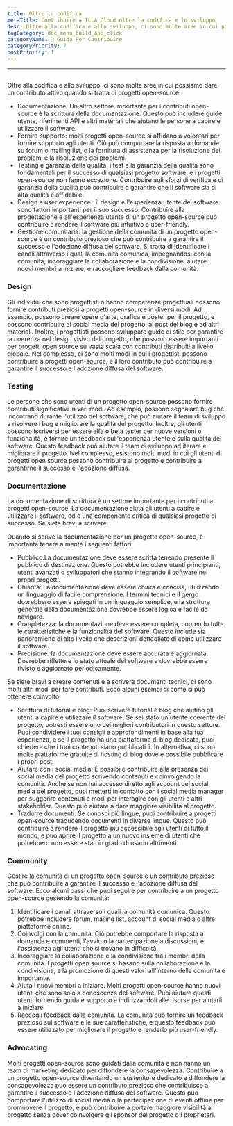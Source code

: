 ```yaml
---
title: Oltre la codifica
metaTitle: Contribuire a ILLA Cloud oltre la codifica e lo sviluppo
desc: Oltre alla codifica e allo sviluppo, ci sono molte aree in cui possiamo apportare contributi attivi a ILLA Cloud
tagCategory: doc_menu_build_app_click
categoryName: 📎 Guida Per Contribuire
categoryPriority: 7
postPriority: 1
---
```


* * *

## <h2 hidden>Oltre la codifica</h2>

Oltre alla codifica e allo sviluppo, ci sono molte aree in cui possiamo dare un contributo attivo quando si tratta di progetti open-source:

-   Documentazione: Un altro settore importante per i contributi open-source è la scrittura della documentazione. Questo può includere guide utente, riferimenti API e altri materiali che aiutano le persone a capire e utilizzare il software.
-   Fornire supporto: molti progetti open-source si affidano a volontari per fornire supporto agli utenti. Ciò può comportare la risposta a domande su forum o mailing list, o la fornitura di assistenza per la risoluzione dei problemi e la risoluzione dei problemi.
-   Testing e garanzia della qualità: i test e la garanzia della qualità sono fondamentali per il successo di qualsiasi progetto software, e i progetti open-source non fanno eccezione. Contribuire agli sforzi di verifica e di garanzia della qualità può contribuire a garantire che il software sia di alta qualità e affidabile.
-   Design e user experience : il design e l'esperienza utente del software sono fattori importanti per il suo successo. Contribuire alla progettazione e all'esperienza utente di un progetto open-source può contribuire a rendere il software più intuitivo e user-friendly.
-   Gestione comunitaria: la gestione della comunità di un progetto open-source è un contributo prezioso che può contribuire a garantire il successo e l'adozione diffusa del software. Si tratta di identificare i canali attraverso i quali la comunità comunica, impegnandosi con la comunità, incoraggiare la collaborazione e la condivisione, aiutare i nuovi membri a iniziare, e raccogliere feedback dalla comunità.

### [](https://www.illacloud.com/zh-CN/blog/opensource-for-non-developers#design)Design

Gli individui che sono progettisti o hanno competenze progettuali possono fornire contributi preziosi a progetti open-source in diversi modi. Ad esempio, possono creare opere d'arte, grafica e poster per il progetto, e possono contribuire ai social media del progetto, ai post del blog e ad altri materiali. Inoltre, i progettisti possono sviluppare guide di stile per garantire la coerenza nel design visivo del progetto, che possono essere importanti per progetti open source su vasta scala con contributi distribuiti a livello globale. Nel complesso, ci sono molti modi in cui i progettisti possono contribuire a progetti open-source, e il loro contributo può contribuire a garantire il successo e l'adozione diffusa del software.

### [](https://www.illacloud.com/zh-CN/blog/opensource-for-non-developers#testing)Testing

Le persone che sono utenti di un progetto open-source possono fornire contributi significativi in vari modi. Ad esempio, possono segnalare bug che incontrano durante l'utilizzo del software, che può aiutare il team di sviluppo a risolvere i bug e migliorare la qualità del progetto. Inoltre, gli utenti possono iscriversi per essere alfa o beta tester per nuove versioni o funzionalità, e fornire un feedback sull'esperienza utente e sulla qualità del software. Questo feedback può aiutare il team di sviluppo ad iterare e migliorare il progetto. Nel complesso, esistono molti modi in cui gli utenti di progetti open source possono contribuire al progetto e contribuire a garantirne il successo e l'adozione diffusa.

### [](https://www.illacloud.com/zh-CN/blog/opensource-for-non-developers#documentation)Documentazione

La documentazione di scrittura è un settore importante per i contributi a progetti open-source. La documentazione aiuta gli utenti a capire e utilizzare il software, ed è una componente critica di qualsiasi progetto di successo. Se siete bravi a scrivere.

Quando si scrive la documentazione per un progetto open-source, è importante tenere a mente i seguenti fattori:

-   Pubblico:La documentazione deve essere scritta tenendo presente il pubblico di destinazione. Questo potrebbe includere utenti principianti, utenti avanzati o sviluppatori che stanno integrando il software nei propri progetti.
-   Chiarità: La documentazione deve essere chiara e concisa, utilizzando un linguaggio di facile comprensione. I termini tecnici e il gergo dovrebbero essere spiegati in un linguaggio semplice, e la struttura generale della documentazione dovrebbe essere logica e facile da navigare.
-   Completezza: la documentazione deve essere completa, coprendo tutte le caratteristiche e la funzionalità del software. Questo include sia panoramiche di alto livello che descrizioni dettagliate di come utilizzare il software.
-   Precisione: la documentazione deve essere accurata e aggiornata. Dovrebbe riflettere lo stato attuale del software e dovrebbe essere rivisto e aggiornato periodicamente.

Se siete bravi a creare contenuti e a scrivere documenti tecnici, ci sono molti altri modi per fare contributi. Ecco alcuni esempi di come si può ottenere coinvolto:

-   Scrittura di tutorial e blog: Puoi scrivere tutorial e blog che aiutino gli utenti a capire e utilizzare il software. Se sei stato un utente coerente del progetto, potresti essere uno dei migliori contributori in questo settore. Puoi condividere i tuoi consigli e approfondimenti in base alla tua esperienza, e se il progetto ha una piattaforma di blog dedicata, puoi chiedere che i tuoi contenuti siano pubblicati lì. In alternativa, ci sono molte piattaforme gratuite di hosting di blog dove è possibile pubblicare i propri post.
-   Aiutare con i social media: È possibile contribuire alla presenza dei social media del progetto scrivendo contenuti e coinvolgendo la comunità. Anche se non hai accesso diretto agli account dei social media del progetto, puoi metterti in contatto con i social media manager per suggerire contenuti e modi per interagire con gli utenti e altri stakeholder. Questo può aiutare a dare maggiore visibilità al progetto.
-   Tradurre documenti: Se conosci più lingue, puoi contribuire a progetti open-source traducendo documenti in diverse lingue. Questo può contribuire a rendere il progetto più accessibile agli utenti di tutto il mondo, e può aprire il progetto a un nuovo insieme di utenti che potrebbero non essere stati in grado di usarlo altrimenti.

### [](https://www.illacloud.com/zh-CN/blog/opensource-for-non-developers#community)Community

Gestire la comunità di un progetto open-source è un contributo prezioso che può contribuire a garantire il successo e l'adozione diffusa del software. Ecco alcuni passi che puoi seguire per contribuire a un progetto open-source gestendo la comunità:

1.  Identificare i canali attraverso i quali la comunità comunica. Questo potrebbe includere forum, mailing list, account di social media o altre piattaforme online.
2.  Coinvolgi con la comunità. Ciò potrebbe comportare la risposta a domande e commenti, l'avvio o la partecipazione a discussioni, e l'assistenza agli utenti che si trovano in difficoltà.
3.  Incoraggiare la collaborazione e la condivisione tra i membri della comunità. I progetti open source si basano sulla collaborazione e la condivisione, e la promozione di questi valori all'interno della comunità è importante.
4.  Aiuta i nuovi membri a iniziare. Molti progetti open-source hanno nuovi utenti che sono solo a conoscenza del software. Puoi aiutare questi utenti fornendo guida e supporto e indirizzandoli alle risorse per aiutarli a iniziare.
5.  Raccogli feedback dalla comunità. La comunità può fornire un feedback prezioso sul software e le sue caratteristiche, e questo feedback può essere utilizzato per migliorare il progetto e renderlo più user-friendly.

### [](https://www.illacloud.com/zh-CN/blog/opensource-for-non-developers#advocating)Advocating

Molti progetti open-source sono guidati dalla comunità e non hanno un team di marketing dedicato per diffondere la consapevolezza. Contribuire a un progetto open-source diventando un sostenitore dedicato e diffondere la consapevolezza può essere un contributo prezioso che contribuisce a garantire il successo e l'adozione diffusa del software. Questo può comportare l'utilizzo di social media o la partecipazione di eventi offline per promuovere il progetto, e può contribuire a portare maggiore visibilità al progetto senza dover coinvolgere gli sponsor del progetto o i proprietari.
